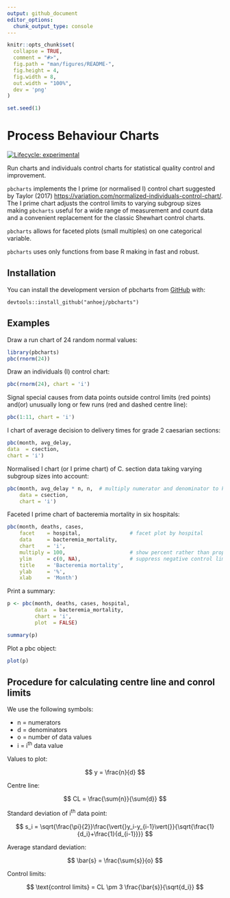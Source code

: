 ```yaml
---
output: github_document
editor_options: 
  chunk_output_type: console
---
```


<!-- README.md is generated from README.Rmd. Please edit that file -->

```r
knitr::opts_chunk$set(
  collapse = TRUE,
  comment = "#>",
  fig.path = "man/figures/README-",
  fig.height = 4,
  fig.width = 8,
  out.width = "100%",
  dev = 'png'
)

set.seed(1)
```

# Process Behaviour Charts

<!-- badges: start -->
[![Lifecycle: experimental](https://img.shields.io/badge/lifecycle-experimental-orange.svg)](https://lifecycle.r-lib.org/articles/stages.html#experimental)
<!-- badges: end -->

Run charts and individuals control charts for statistical quality control and improvement. 

`pbcharts` implements the I prime (or normalised I) control chart suggested by Taylor (2017) <https://variation.com/normalized-individuals-control-chart/>. The I prime chart adjusts the control limits to varying subgroup sizes making `pbcharts` useful for a wide range of measurement and count data and a convenient replacement for the classic Shewhart control charts.

`pbcharts` allows for faceted plots (small multiples) on one categorical variable.

`pbcharts` uses only functions from base R making in fast and robust.

## Installation

You can install the development version of pbcharts from [GitHub](https://github.com/anhoej/pbcharts) with:

```
devtools::install_github("anhoej/pbcharts")
```

## Examples

Draw a run chart of 24 random normal values:

```r
library(pbcharts)
pbc(rnorm(24))
```

Draw an individuals (I) control chart:

```r
pbc(rnorm(24), chart = 'i')
```

Signal special causes from data points outside control limits (red points) and(or) unusually long or few runs (red and dashed centre line):

```r
pbc(1:11, chart = 'i')
```

I chart of average decision to delivery times for grade 2 caesarian sections:

```r
pbc(month, avg_delay, 
data  = csection, 
chart = 'i')
```

Normalised I chart (or I prime chart) of C. section data taking varying subgroup sizes into account:

```r
pbc(month, avg_delay * n, n,  # multiply numerator and denominator to keep scale
    data = csection,
    chart = 'i')
```

Faceted I prime chart of bacteremia mortality in six hospitals:

```r
pbc(month, deaths, cases,
    facet    = hospital,                # facet plot by hospital
    data     = bacteremia_mortality,
    chart    = 'i',
    multiply = 100,                     # show percent rather than proportions
    ylim     = c(0, NA),                # suppress negative control limits
    title    = 'Bacteremia mortality',
    ylab     = '%',
    xlab     = 'Month')
```

Print a summary:

```r
p <- pbc(month, deaths, cases, hospital,
         data  = bacteremia_mortality,
         chart = 'i',
         plot  = FALSE)

summary(p)
```

Plot a pbc object:

```r
plot(p)
```

## Procedure for calculating centre line and conrol limits

We use the following symbols:

* n = numerators
* d = denominators
* o = number of data values
* i = i^th^ data value

Values to plot:

$$
y = \frac{n}{d}
$$

Centre line:

$$
CL = \frac{\sum{n}}{\sum{d}}
$$

Standard deviation of i^th^ data point:

$$
s_i = \sqrt{\frac{\pi}{2}}\frac{\vert{}y_i-y_{i-1}\vert{}}{\sqrt{\frac{1}{d_i}+\frac{1}{d_{i-1}}}}
$$

Average standard deviation:

$$
\bar{s} = \frac{\sum{s}}{o}
$$

Control limits:

$$
\text{control limits} = CL \pm 3 \frac{\bar{s}}{\sqrt{d_i}}
$$
